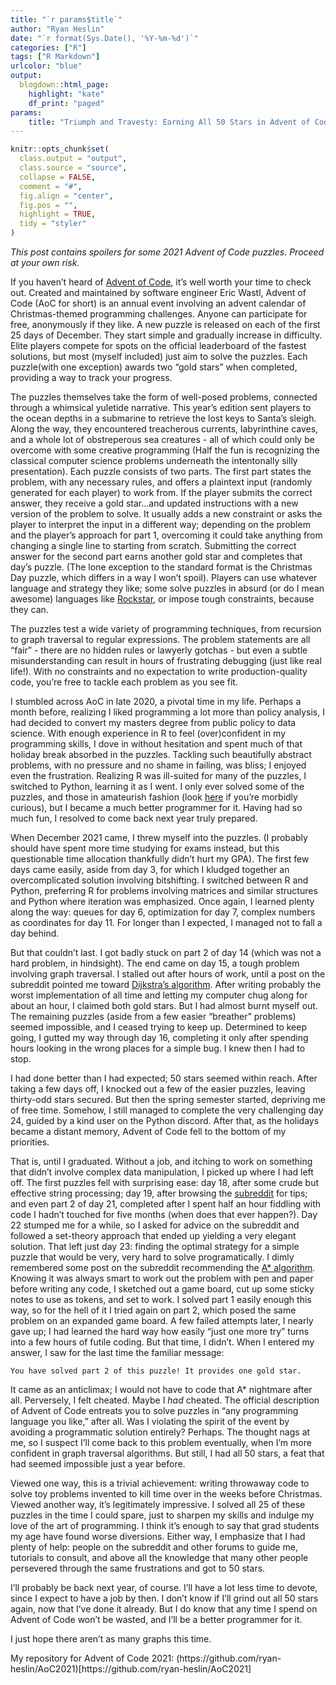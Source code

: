 ```yaml
---
title: "`r params$title`"
author: "Ryan Heslin"
date: "`r format(Sys.Date(), '%Y-%m-%d')`"
categories: ["R"]
tags: ["R Markdown"]
urlcolor: "blue"
output:
  blogdown::html_page:
    highlight: "kate"
    df_print: "paged"
params:
    title: "Triumph and Travesty: Earning All 50 Stars in Advent of Code 2021"
---
```


```r
knitr::opts_chunk$set(
  class.output = "output",
  class.source = "source",
  collapse = FALSE,
  comment = "#",
  fig.align = "center",
  fig.pos = "",
  highlight = TRUE,
  tidy = "styler"
)
```

_This post contains spoilers for some 2021 Advent of Code puzzles. Proceed at your own risk_.

If you haven't heard of [Advent of Code](https://adventofcode.com/), it's well worth 
your time to check out. Created and maintained by software engineer Eric Wastl, 
Advent of Code (AoC for short) is an annual event involving an advent calendar of Christmas-themed programming challenges.
Anyone can participate for free, anonymously if they like. 
A new puzzle is released on each of the first 25 days of December. They start 
simple and gradually increase in difficulty. Elite players compete for spots on the 
official leaderboard of the fastest solutions, but most (myself included) just aim to solve the puzzles. Each 
puzzle(with one exception) awards two "gold stars" when completed, providing a way to track your progress.

The puzzles themselves take the form of well-posed problems, connected through a whimsical yuletide narrative. 
This year's edition sent players to the ocean depths in a submarine to retrieve the lost keys to Santa's sleigh. Along the way, they encountered treacherous currents, labyrinthine caves, and 
a whole lot of obstreperous sea creatures - all of which could only be overcome with some creative programming
(Half the fun is recognizing the classical computer science problems underneath the intentonally silly presentation). 
Each puzzle consists of two parts. The first part states the problem, with any necessary rules, and 
offers a plaintext input (randomly generated for each player) to work from. If the player submits the 
correct answer, they receive a gold star...and updated instructions with a new version of the problem to solve. It usually adds a new constraint or asks the player to interpret the input in a different way; depending on the problem and the player's approach for part 1, overcoming it could take anything from changing a single line to starting from scratch. Submitting the correct answer for the second part earns another gold star and completes that 
day's puzzle. (The lone exception to the standard format is the Christmas Day puzzle, which differs in a way I won't spoil). Players can use whatever language and strategy they like; some solve 
puzzles in absurd (or do I mean awesome) languages like [Rockstar](https://codewithrockstar.com/), or 
impose tough constraints, because they can.

The puzzles test a wide variety of programming techniques, from recursion to 
graph traversal to regular expressions. The problem statements are all "fair" - there 
are no hidden rules or lawyerly gotchas - but even a subtle misunderstanding can result 
in hours of frustrating debugging (just like real life!). With no constraints and no expectation 
to write production-quality code, you're free to tackle each problem as you see fit.

I stumbled across AoC in late 2020, a pivotal time in my life. Perhaps a month before, realizing 
I liked programming a lot more than policy analysis, I had 
decided to convert my masters degree from public policy to data science. With enough experience in R 
to feel (over)confident in my programming skills, I dove in without 
hesitation and spent much of that holiday break absorbed in the puzzles. Tackling such beautifully abstract 
problems, with no pressure and no shame in failing, was bliss; I enjoyed even the frustration. 
Realizing R was ill-suited for many of the puzzles, I switched to Python, learning it as I went.
I only ever solved some of the puzzles, and those in amateurish fashion (look [here](https://github.com/ryan-heslin/aoc2020) if you're morbidly curious), but I became a much better programmer for it. Having had so much fun, I resolved to come back next year truly prepared. 

When December 2021 came, I threw myself into the puzzles. (I probably should have spent more time studying for exams instead, but this questionable time allocation thankfully didn't hurt my GPA). The first few days came easily, aside from day 3, for which I kludged together an overcomplicated solution involving bitshifting. I switched between R and Python, preferring R for problems involving matrices and similar structures and Python where iteration was emphasized. Once again, I learned plenty along the way: queues for day 6, optimization for day 7, complex numbers as coordinates for day 11. For longer than I expected, I 
managed not to fall a day behind. 

But that couldn't last. I got badly stuck on part 2 of day 14 (which was not a hard problem, in hindsight). The end came on day 15, a tough problem involving graph traversal. I stalled out after hours of work, until a post on the subreddit pointed me toward [Dijkstra's algorithm](https://en.wikipedia.org/wiki/Dijkstra%27s_algorithm). After writing probably the worst implementation of all time and letting my computer chug along for about an hour, I claimed both gold stars. But I had almost burnt myself out. The remaining puzzles (aside from a few easier "breather" problems) seemed impossible, and I ceased trying to keep up. Determined to keep going, I gutted my way through day 16, completing it only after spending hours looking in the wrong places for a simple bug. I knew then I had to stop.

I had done better than I had expected; 50 stars seemed within reach. After taking a few days off, I knocked 
out a few of the easier puzzles, leaving thirty-odd stars secured. But then the spring semester started, 
depriving me of free time. Somehow, I still managed to complete the very challenging day 24, guided by a kind user on the Python discord. After that, as the holidays became a distant memory, Advent of Code fell to the bottom of my priorities. 

That is, until I graduated. Without a job, and itching to work on something that didn't involve complex data manipulation, I picked up where I had left off. The first puzzles fell with surprising ease: day 18, after some crude but effective string processing; day 19, after browsing the [subreddit](https://www.reddit.com/r/adventofcode/) for tips; and even part 2 of day 21, completed after I spent half an hour fiddling with code I hadn't touched for five months (when does that ever happen?). Day 22 stumped me for a while, so I asked for advice on the subreddit and followed a set-theory approach that ended up yielding a very elegant solution. That left just day 23: finding the optimal strategy for a simple puzzle that would be very, very hard to solve programatically. I dimly remembered some post on the subreddit recommending the [A* algorithm](https://en.wikipedia.org/wiki/A*_search_algorithm). Knowing it was always smart to work out the problem with pen and paper before writing any code, I 
sketched out a game board, cut up some sticky notes to use as tokens, and set to work. I solved part 1 easily enough this way, so for the hell of it I tried again on part 2, which posed the same problem on an expanded game board. 
A few failed attempts later, I nearly gave up; I had learned the hard way how easily "just one more try" turns into a few hours of futile coding. But that time, I didn't. When I entered my answer, I saw for the last time the familiar message: 

```
You have solved part 2 of this puzzle! It provides one gold star.
```

It came as an anticlimax; I would not have to code that A* nightmare after all. Perversely, I felt cheated. 
Maybe I _had_ cheated. The official description of Advent of Code entreats you to solve puzzles in "any programming language you like," after all. Was I violating the spirit of the event by avoiding a programmatic solution entirely? Perhaps. The thought nags at me, so I suspect I'll come back to this problem eventually, when I'm more confident in graph traversal algorithms. But still, I had all 50 stars, a feat that had seemed impossible just a year before.

Viewed one way, this is a trivial achievement: writing throwaway code to solve toy problems invented to kill time over in the weeks before Christmas. Viewed another way, it's legitimately impressive. I solved all 25 of these puzzles in the time I could spare, just to sharpen my skills and indulge my love of the art of programming. I think it's enough to say that grad students my age have found worse diversions. Either way, I emphasize that I had plenty of help: people on the subreddit and other forums to guide me, tutorials to consult, and above all the knowledge that many other people persevered through the same frustrations and got to 50 stars. 

I'll probably be back next year, of course. I'll have a lot less time to devote,  since I expect to have a job by then. I don't know if I'll grind out all 50 stars again, now that I've done it already. But I do  know that any time I spend on Advent of Code won't be wasted, and I'll be a better programmer for it. 

I just hope there aren't as many graphs this time.

My repository for Advent of Code 2021: (https://github.com/ryan-heslin/AoC2021)[https://github.com/ryan-heslin/AoC2021]
